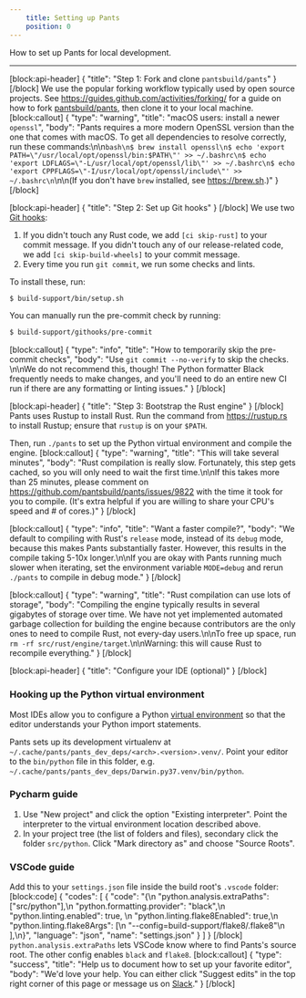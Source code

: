 ```yaml
---
    title: Setting up Pants
    position: 0
---
```


How to set up Pants for local development.

---

[block:api-header]
{
  "title": "Step 1: Fork and clone `pantsbuild/pants`"
}
[/block]
We use the popular forking workflow typically used by open source projects. See https://guides.github.com/activities/forking/ for a guide on how to fork [pantsbuild/pants](https://github.com/pantsbuild/pants), then clone it to your local machine.
[block:callout]
{
  "type": "warning",
  "title": "macOS users: install a newer `openssl`",
  "body": "Pants requires a more modern OpenSSL version than the one that comes with macOS. To get all dependencies to resolve correctly, run these commands:\n\n```bash\n$ brew install openssl\n$ echo 'export PATH=\"/usr/local/opt/openssl/bin:$PATH\"' >> ~/.bashrc\n$ echo 'export LDFLAGS=\"-L/usr/local/opt/openssl/lib\"' >> ~/.bashrc\n$ echo 'export CPPFLAGS=\"-I/usr/local/opt/openssl/include\"' >> ~/.bashrc\n```\n\n(If you don't have `brew` installed, see https://brew.sh.)"
}
[/block]

[block:api-header]
{
  "title": "Step 2: Set up Git hooks"
}
[/block]
We use two [Git hooks](https://git-scm.com/book/en/v2/Customizing-Git-Git-Hooks):

1. If you didn't touch any Rust code, we add `[ci skip-rust]` to your commit message. If you didn't touch any of our release-related code, we add `[ci skip-build-wheels]` to your commit message.
2. Every time you run `git commit`, we run some checks and lints.

To install these, run:

```bash
$ build-support/bin/setup.sh
```

You can manually run the pre-commit check by running:

```bash
$ build-support/githooks/pre-commit
```
[block:callout]
{
  "type": "info",
  "title": "How to temporarily skip the pre-commit checks",
  "body": "Use `git commit --no-verify` to skip the checks. \n\nWe do not recommend this, though! The Python formatter Black frequently needs to make changes, and you'll need to do an entire new CI run if there are any formatting or linting issues."
}
[/block]

[block:api-header]
{
  "title": "Step 3: Bootstrap the Rust engine"
}
[/block]
Pants uses Rustup to install Rust. Run the command from https://rustup.rs to install Rustup; ensure that `rustup` is on your `$PATH`.

Then, run `./pants` to set up the Python virtual environment and compile the engine.
[block:callout]
{
  "type": "warning",
  "title": "This will take several minutes",
  "body": "Rust compilation is really slow. Fortunately, this step gets cached, so you will only need to wait the first time.\n\nIf this takes more than 25 minutes, please comment on https://github.com/pantsbuild/pants/issues/9822 with the time it took for you to compile. (It's extra helpful if you are willing to share your CPU's speed and # of cores.)"
}
[/block]

[block:callout]
{
  "type": "info",
  "title": "Want a faster compile?",
  "body": "We default to compiling with Rust's `release` mode, instead of its `debug` mode, because this makes Pants substantially faster.  However, this results in the compile taking 5-10x longer.\n\nIf you are okay with Pants running much slower when iterating, set the environment variable `MODE=debug` and rerun `./pants` to compile in debug mode."
}
[/block]

[block:callout]
{
  "type": "warning",
  "title": "Rust compilation can use lots of storage",
  "body": "Compiling the engine typically results in several gigabytes of storage over time. We have not yet implemented automated garbage collection for building the engine because contributors are the only ones to need to compile Rust, not every-day users.\n\nTo free up space, run `rm -rf src/rust/engine/target`.\n\nWarning: this will cause Rust to recompile everything."
}
[/block]

[block:api-header]
{
  "title": "Configure your IDE (optional)"
}
[/block]
### Hooking up the Python virtual environment

Most IDEs allow you to configure a Python [virtual environment](https://docs.python.org/3/tutorial/venv.html) so that the editor understands your Python import statements. 

Pants sets up its development virtualenv at `~/.cache/pants/pants_dev_deps/<arch>.<version>.venv/`. Point your editor to the `bin/python` file in this folder, e.g. `~/.cache/pants/pants_dev_deps/Darwin.py37.venv/bin/python`.

### Pycharm guide

1. Use "New project" and click the option "Existing interpreter". Point the interpreter to the virtual environment location described above.
2. In your project tree (the list of folders and files), secondary click the folder `src/python`. Click "Mark directory as" and choose "Source Roots". 

### VSCode guide

Add this to your `settings.json` file inside the build root's `.vscode` folder:
[block:code]
{
  "codes": [
    {
      "code": "{\n  \"python.analysis.extraPaths\": [\"src/python\"],\n  \"python.formatting.provider\": \"black\",\n  \"python.linting.enabled\": true,  \n  \"python.linting.flake8Enabled\": true,\n  \"python.linting.flake8Args\": [\n    \"--config=build-support/flake8/.flake8\"\n  ],\n}",
      "language": "json",
      "name": "settings.json"
    }
  ]
}
[/block]
`python.analysis.extraPaths` lets VSCode know where to find Pants's source root. The other config enables `black` and `flake8`.
[block:callout]
{
  "type": "success",
  "title": "Help us to document how to set up your favorite editor",
  "body": "We'd love your help. You can either click \"Suggest edits\" in the top right corner of this page or message us on [Slack](doc:community)."
}
[/block]
